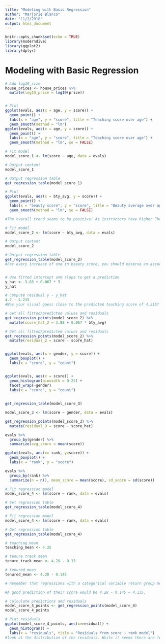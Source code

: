```yaml
---
title: "Modeling with Basic Regression"
author: "Marjorie Blanco"
date: "11/2/2018"
output: html_document
---
```


```r
knitr::opts_chunk$set(echo = TRUE)
library(moderndive)
library(ggplot2)
library(dplyr)
```

# Modeling with Basic Regression

```r
# Add log10_size
house_prices <- house_prices %>%
  mutate(log10_price = log10(price))


# Plot 
ggplot(evals, aes(x = age, y = score)) +
  geom_point() +
  labs(x = "age", y = "score", title = "Teaching score over age") +
  geom_smooth(method = "lm")
ggplot(evals, aes(x = age, y = score)) +
  geom_point() +
  labs(x = "age", y = "score", title = "Teaching score over age") +
  geom_smooth(method = "lm", se = FALSE)

# Fit model
model_score_1 <- lm(score ~ age, data = evals)

# Output content
model_score_1

# Output regression table
get_regression_table(model_score_1)

# Plot 
ggplot(evals, aes(x = bty_avg, y = score)) +
  geom_point() +
  labs(x = "beauty score", y = "score", title = "Beauty average over age") +
  geom_smooth(method = "lm", se = FALSE)

#The overall trend seems to be positive! As instructors have higher “beauty” scores, so also do they tend to have higher teaching scores.

# Fit model
model_score_2 <- lm(score ~ bty_avg, data = evals)

# Output content
model_score_2

# Output regression table
get_regression_table(model_score_2)
#For every increase of one in beauty score, you should observe an associated increase of on average 0.0670 units in teaching score.


# Use fitted intercept and slope to get a prediction
y_hat <- 3.88 + 0.067 * 5
y_hat

# Compute residual y - y_hat
4.7 - 4.215
#Was your visual guess close to the predicted teaching score of 4.215? Also, note that this prediction is off by about 0.485 units in teaching score.

# Get all fitted/predicted values and residuals
get_regression_points(model_score_2) %>% 
  mutate(score_hat_2 = 3.88 + 0.067 * bty_avg)

# Get all fitted/predicted values and residuals
get_regression_points(model_score_2) %>% 
  mutate(residual_2 = score - score_hat)


ggplot(evals, aes(x = gender, y = score)) +
  geom_boxplot() +
  labs(x = "score", y = "count")


ggplot(evals, aes(x = score)) +
  geom_histogram(binwidth = 0.25) +
  facet_wrap(~gender)
  labs(x = "score", y = "count")
  
  
get_regression_table(model_score_3)

model_score_3 <- lm(score ~ gender, data = evals)

get_regression_points(model_score_3) %>% 
  mutate(residual_3 = score - score_hat)

evals %>% 
  group_by(gender) %>% 
  summarize(avg_score = mean(score))

ggplot(evals, aes(x= rank, y=score)) +
  geom_boxplot() +
  labs(x = "rank", y = "score")

evals %>%
  group_by(rank) %>%
  summarize(n = n(), mean_score = mean(score), sd_score = sd(score))

# Fit regression model
model_score_4 <- lm(score ~ rank, data = evals)

# Get regression table
get_regression_table(model_score_4)

# Fit regression model
model_score_4 <- lm(score ~ rank, data = evals)

# Get regression table
get_regression_table(model_score_4)

# teaching mean
teaching_mean <- 4.28

# tenure track mean
tenure_track_mean <- 4.28 - 0.13

# tenured mean
tenured_mean <- 4.28 - 0.145

# Remember that regressions with a categorical variable return group means expressed relative to a baseline for comparison!

#A good prediction of their score would be 4.28 - 0.145 = 4.135.

# Calculate predictions and residuals
model_score_4_points <- get_regression_points(model_score_4)
model_score_4_points  

# Plot residuals
ggplot(model_score_4_points, aes(x=residual)) +
  geom_histogram() +
  labs(x = "residuals", title = "Residuals from score ~ rank model")
#look at the distribution of the residuals. While it seems there are fewer negative residuals corresponding to overpredictions of score, the magnitude of the error seems to be larger (ranging all the way to -2).


  
```

